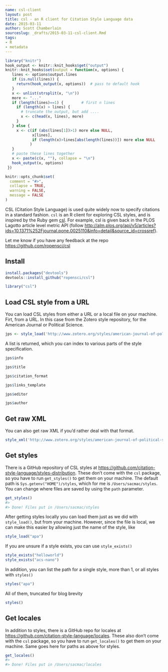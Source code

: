 ```yaml
---
name: csl-client
layout: post
title: csl - an R client for Citation Style Language data
date: 2015-03-11
author: Scott Chamberlain
sourceslug: _drafts/2015-03-11-csl-client.Rmd
tags:
- R
- metadata
---
```


```r
library("knitr")
hook_output <- knitr::knit_hooks$get("output")
knitr::knit_hooks$set(output = function(x, options) {
   lines <- options$output.lines
   if (is.null(lines)) {
     return(hook_output(x, options))  # pass to default hook
   }
   x <- unlist(strsplit(x, "\n"))
   more <- "..."
   if (length(lines)==1) {        # first n lines
     if (length(x) > lines) {
       # truncate the output, but add ....
       x <- c(head(x, lines), more)
     }
   } else {
     x <- c(if (abs(lines[1])>1) more else NULL, 
            x[lines], 
            if (length(x)>lines[abs(length(lines))]) more else NULL
           )
   }
   # paste these lines together
   x <- paste(c(x, ""), collapse = "\n")
   hook_output(x, options)
 })

knitr::opts_chunk$set(
  comment = "#>",
  collapse = TRUE,
  warning = FALSE, 
  message = FALSE
)
```

CSL (Citation Style Language) is used quite widely now to specify citations in a standard fashion. `csl` is an R client for exploring CSL styles, and is inspired by the Ruby gem [csl](https://github.com/inukshuk/csl-ruby). For example, csl is given back in the PLOS Lagotto article level metric API (follow [http://alm.plos.org/api/v5/articles?ids=10.1371%252Fjournal.pone.0025110&info=detail&source_id=crossref](http://alm.plos.org/api/v5/articles?ids=10.1371%252Fjournal.pone.0025110&info=detail&source_id=crossref)).

Let me know if you have any feedback at the repo [https://github.com/ropensci/csl](https://github.com/ropensci/csl)

## Install

```r
install.packages("devtools")
devtools::install_github("ropensci/csl")
```

```r
library("csl")
```

## Load CSL style from a URL

You can load CSL styles from either a URL or a local file on your machine. Firt, from a URL. In this case from the Zotero style repository, for the American Journal or Political Science.

```r
jps <- style_load('http://www.zotero.org/styles/american-journal-of-political-science')
```

A list is returned, which you can index to various parts of the style specification.

```r
jps$info
```

```r
jps$title
```

```r
jps$citation_format
```

```r
jps$links_template
```

```r
jps$editor
```

```r
jps$author
```

## Get raw XML

You can also get raw XML if you'd rather deal with that format.

```r
style_xml('http://www.zotero.org/styles/american-journal-of-political-science')
```

## Get styles

There is a GitHub repository of CSL styles at  [https://github.com/citation-style-language/styles-distribution](https://github.com/citation-style-language/styles-distribution). These don't come with the `csl` package, so you have to run `get_styles()` to get them on your machine. The default path is `Sys.getenv("HOME")/styles`, which for me is `/Users/sacmac/styles`. You can change where files are saved by using the `path` parameter.

```r
get_styles()
#> 
#> Done! Files put in /Users/sacmac/styles
```

After getting styles locally you can load them just as we did with `style_load()`, but from your machine. However, since the file is local, we can make this easier by allowing just the name of the style, like

```r
style_load("apa")
```

If you are unsure if a style exists, you can use `style_exists()`

```r
style_exists("helloworld")
style_exists("acs-nano")
```

In addition, you can list the path for a single style, more than 1, or all styles with `styles()`

```r
styles("apa")
```

All of them, truncated for blog brevity

```r
styles()
```

## Get locales

In addition to styles, there is a GitHub repo for locales at  [https://github.com/citation-style-language/locales](https://github.com/citation-style-language/locales). These also don't come with the `csl` package, so you have to run `get_locales()` to get them on your machine. Same goes here for paths as above for styles.

```r
get_locales()
#> 
#> Done! Files put in /Users/sacmac/locales
```

